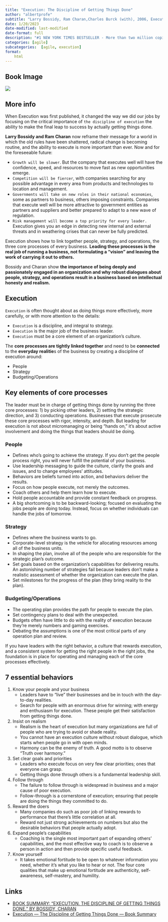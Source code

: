 ```yaml
---
title: "Execution: The Discipline of Getting Things Done"
author: "albertprofe"
subtitle: "Larry Bossidy, Ram Charan,Charles Burck (with), 2006, Execution: The Discipline of Getting Things Done"
date: 1/20/2023
date-modified: last-modified
date-format: full
description: "#1 NEW YORK TIMES BESTSELLER - More than two million copies in print! The premier resource for how to deliver results in an uncertain world, whether you're running an entire company or in your first management job. A must-read for anyone who cares about business.--The New York Times"
categories: [agile]
subcategories:  [agile, execution]
format:
    html
---
```


## Book Image

![](/books/execution.jpg)

## More info

When Execution was first published, it changed the way we did our jobs by focusing on the critical importance of ``the discipline of execution`` the ability to make the final leap to success by actually getting things done. 

**Larry Bossidy and Ram Charan** now reframe their message for a world in which the old rules have been shattered, radical change is becoming routine, and the ability to execute is more important than ever. Now and for the foreseeable future:

- ``Growth will be slower``. But the company that executes well will have the confidence, speed, and resources to move fast as new opportunities emerge.
- ``Competition will be fiercer``, with companies searching for any possible advantage in every area from products and technologies to location and management.
- ``Governments will take on new roles in their national economies``, some as partners to business, others imposing constraints. Companies that execute well will be more attractive to government entities as partners and suppliers and better prepared to adapt to a new wave of regulation.
- ``Risk management will become a top priority for every leader.`` Execution gives you an edge in detecting new internal and external threats and in weathering crises that can never be fully predicted.

Execution shows how to link together people, strategy, and operations, the three core processes of every business. **Leading these processes is the real job of running a business, not formulating a "vision" and leaving the work of carrying it out to others.** 

Bossidy and Charan show **the importance of being deeply and passionately engaged in an organization and why robust dialogues about people, strategy, and operations result in a business based on intellectual honesty and realism.**


## Execution

``Execution`` is often thought about as doing things more effectively, more carefully, or with more attention to the details:

- ``Execution`` is a discipline, and integral to strategy.
- ``Execution`` is the major job of the business leader.
- ``Execution`` must be a core element of an organization’s culture.

The **core processes are tightly linked together** and need to be **connected** to the **everyday realitie**s of the business by creating a discipline of execution around:

- People
- Strategy
- Budgeting/Operations

## Key elements of core processes

The leader must be in charge of getting things done by running the three core processes: 1) by picking other leaders, 2) setting the strategic direction, and 3) conducting operations. Businesses that execute prosecute these core processes with rigor, intensity, and depth. But leading for execution is not about micromanaging or being “hands on,” it’s about active involvement and doing the things that leaders should be doing.


### People

- Defines who’s going to achieve the strategy. If you don’t get the people process right, you will never fulfill the potential of your business.
- Use leadership messaging to guide the culture, clarify the goals and issues, and to change employees’ attitudes.
- Behaviors are beliefs turned into action, and behaviors deliver the results.
- Focus on how people execute, not merely the outcomes.
- Coach others and help them learn how to execute.
- Hold people accountable and provide constant feedback on progress.
- A big shortcoming is to be backward-looking; focused on evaluating the jobs people are doing today. Instead, focus on whether individuals can handle the jobs of tomorrow.

### Strategy

- Defines where the business wants to go.
- Corporate-level strategy is the vehicle for allocating resources among all of the business units.
- In shaping the plan, involve all of the people who are responsible for the strategic plan’s outcome.
- Set goals based on the organization’s capabilities for delivering results. An astonishing number of strategies fail because leaders don’t make a realistic assessment of whether the organization can execute the plan.
- Set milestones for the progress of the plan (they bring reality to the plan).


### Budgeting/Operations

- The operating plan provides the path for people to execute the plan.
- Set contingency plans to deal with the unexpected.
- Budgets often have little to do with the reality of execution because they’re merely numbers and gaming exercises.
- Debating the assumptions is one of the most critical parts of any operation plan and review.


If you have leaders with the right behavior, a culture that rewards execution, and a consistent system for getting the right people in the right jobs, the foundation is in place for operating and managing each of the core processes effectively.

## 7 essential behaviors


1. Know your people and your business
    - Leaders have to “live” their businesses and be in touch with the day-to-day realities.
    - Search for people with an enormous drive for winning; with energy and enthusiasm for execution. These people get their satisfaction from getting things done.
2. Insist on realism
    - Realism is the heart of execution but many organizations are full of people who are trying to avoid or shade reality.
    - You cannot have an execution culture without robust dialogue, which starts when people go in with open minds.
    - Harmony can be the enemy of truth. A good motto is to observe “Truth over harmony.”
3. Set clear goals and priorities
    - Leaders who execute focus on very few clear priorities; ones that everyone can grasp.
    - Getting things done through others is a fundamental leadership skill.
4. Follow through
    - The failure to follow through is widespread in business and a major cause of poor execution.
    - Follow-through is a cornerstone of execution; ensuring that people are doing the things they committed to do.
5. Reward the doers
    - Many companies do such as poor job of linking rewards to performance that there’s little correlation at all.
    - Reward not just strong achievements on numbers but also the desirable behaviors that people actually adopt.
6. Expand people’s capabilities
    - Coaching is the single most important part of expanding others’ capabilities, and the most effective way to coach is to observe a person in action and then provide specific useful feedback.
7. Know yourself
    - It takes emotional fortitude to be open to whatever information you need, whether it’s what you like to hear or not. The four core qualities that make up emotional fortitude are authenticity, self-awareness, self-mastery, and humility.

## Links

- [BOOK SUMMARY: “EXECUTION. THE DISCIPLINE OF GETTING THINGS DONE.” BY BOSSIDY, CHARAN](https://www.jfdperfsolutions.com/book-summary-execution-the-discipline-of-getting-things-done-by-bossidy-charan/){.external}
- [Execution — The Discipline of Getting Things Done — Book Summary](https://medium.com/swlh/execution-the-discipline-of-getting-things-done-book-summary-7529cae05982){.external}
